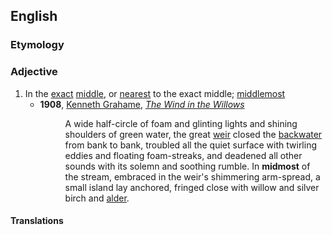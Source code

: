 ==English==

===Etymology===
{{confix|en|mid|most}}

===Adjective===
{{en-adj|-}}

# In the [[exact]] [[middle]], or [[nearest]] to the exact middle; [[middlemost]]
#* '''1908''', [[w:Kenneth Grahame|Kenneth Grahame]], ''[[w:The Wind in the Willows|The Wind in the Willows]]''
#*: A wide half-circle of foam and glinting lights and shining shoulders of green water, the great [[weir]] closed the [[backwater]] from bank to bank, troubled all the quiet surface with twirling eddies and floating foam-streaks, and deadened all other sounds with its solemn and soothing rumble. In '''midmost''' of the stream, embraced in the weir's shimmering arm-spread, a small island lay anchored, fringed close with willow and silver birch and [[alder]].

====Translations====
{{trans-see|middlemost}}